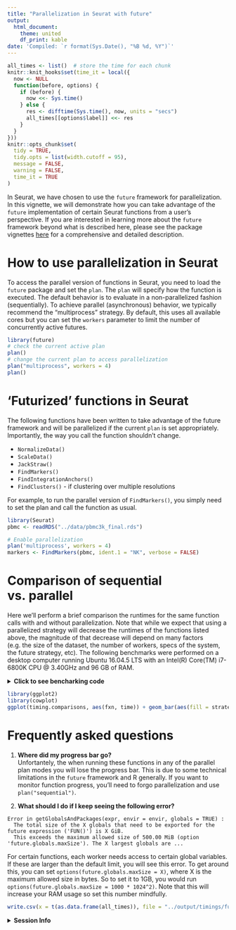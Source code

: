 ```yaml
---
title: "Parallelization in Seurat with future"
output:
  html_document:
    theme: united
    df_print: kable
date: 'Compiled: `r format(Sys.Date(), "%B %d, %Y")`'
---
```


```r
all_times <- list()  # store the time for each chunk
knitr::knit_hooks$set(time_it = local({
  now <- NULL
  function(before, options) {
    if (before) {
      now <<- Sys.time()
    } else {
      res <- difftime(Sys.time(), now, units = "secs")
      all_times[[options$label]] <<- res
    }
  }
}))
knitr::opts_chunk$set(
  tidy = TRUE,
  tidy.opts = list(width.cutoff = 95),
  message = FALSE,
  warning = FALSE,
  time_it = TRUE
)
```
In Seurat, we have chosen to use the `future` framework for parallelization. In this vignette, we will demonstrate how you can take advantage of the `future` implementation of certain Seurat functions from a user's perspective. If you are interested in learning more about the `future` framework beyond what is described here, please see the package vignettes [here](https://cran.r-project.org/web/packages/future/index.html) for a comprehensive and detailed description. 

# How to use parallelization in Seurat 

To access the parallel version of functions in Seurat, you need to load the `future` package and set the `plan`. The `plan` will specify how the function is executed. The default behavior is to evaluate in a non-parallelized fashion (sequentially). To achieve parallel (asynchronous) behavior, we typically recommend the "multiprocess" strategy. By default, this uses all available cores but you can set the `workers` parameter to limit the number of concurrently active futures. 

```r
library(future)
# check the current active plan
plan()
# change the current plan to access parallelization
plan("multiprocess", workers = 4)
plan()
```

# 'Futurized' functions in Seurat

The following functions have been written to take advantage of the future framework and will be parallelized if the current `plan` is set appropriately. Importantly, the way you call the function shouldn't change. 

* `NormalizeData()`
* `ScaleData()`
* `JackStraw()`
* `FindMarkers()`
* `FindIntegrationAnchors()`
* `FindClusters()` - if clustering over multiple resolutions

For example, to run the parallel version of `FindMarkers()`, you simply need to set the plan and call the function as usual.

```r
library(Seurat)
pbmc <- readRDS("../data/pbmc3k_final.rds")

# Enable parallelization
plan('multiprocess', workers = 4)
markers <- FindMarkers(pbmc, ident.1 = "NK", verbose = FALSE)
```

# Comparison of sequential vs. parallel 

Here we'll perform a brief comparison the runtimes for the same function calls with and without parallelization. Note that while we expect that using a parallelized strategy will decrease the runtimes of the functions listed above, the magnitude of that decrease will depend on many factors (e.g. the size of the dataset, the number of workers, specs of the system, the future strategy, etc). The following benchmarks were performed on a desktop computer running Ubuntu 16.04.5 LTS with an Intel(R) Core(TM) i7-6800K CPU @ 3.40GHz and 96 GB of RAM.

<details>
  <summary>**Click to see bencharking code**</summary>

```r
timing.comparisons <- data.frame(fxn = character(), time = numeric(), strategy = character())
plan("sequential")
start <- Sys.time()
pbmc <- ScaleData(pbmc, vars.to.regress = "percent.mt", verbose = FALSE)
end <- Sys.time()
timing.comparisons <- rbind(timing.comparisons, data.frame(fxn = "ScaleData", time = as.numeric(end - start, units = "secs"), strategy = "sequential"))

start <- Sys.time()
markers <- FindMarkers(pbmc, ident.1 = "NK", verbose = FALSE)
end <- Sys.time()
timing.comparisons <- rbind(timing.comparisons, data.frame(fxn = "FindMarkers", time = as.numeric(end - start, units = "secs"), strategy = "sequential"))

plan("multiprocess", workers = 4)
start <- Sys.time()
pbmc <- ScaleData(pbmc, vars.to.regress = "percent.mt", verbose = FALSE)
end <- Sys.time()
timing.comparisons <- rbind(timing.comparisons, data.frame(fxn = "ScaleData", time = as.numeric(end - start, units = "secs"), strategy = "multiprocess"))

start <- Sys.time()
markers <- FindMarkers(pbmc, ident.1 = "NK", verbose = FALSE)
end <- Sys.time()
timing.comparisons <- rbind(timing.comparisons, data.frame(fxn = "FindMarkers", time = as.numeric(end - start, units = "secs"), strategy = "multiprocess"))
```

</details>

```r
library(ggplot2)
library(cowplot)
ggplot(timing.comparisons, aes(fxn, time)) + geom_bar(aes(fill = strategy), stat = "identity", position = "dodge") + ylab("Time(s)") + xlab("Function") + theme_cowplot()
```

# Frequently asked questions

1. **Where did my progress bar go?**
<br>Unfortantely, the when running these functions in any of the parallel plan modes you will lose the progress bar. This is due to some technical limitations in the `future` framework and R generally. If you want to monitor function progress, you'll need to forgo parallelization and use `plan("sequential")`.

2. **What should I do if I keep seeing the following error?**
```
Error in getGlobalsAndPackages(expr, envir = envir, globals = TRUE) : 
  The total size of the X globals that need to be exported for the future expression ('FUN()') is X GiB. 
  This exceeds the maximum allowed size of 500.00 MiB (option 'future.globals.maxSize'). The X largest globals are ... 
```
For certain functions, each worker needs access to certain global variables. If these are larger than the default limit, you will see this error. To get around this, you can set `options(future.globals.maxSize = X)`, where X is the maximum allowed size in bytes. So to set it to 1GB, you would run `options(future.globals.maxSize = 1000 * 1024^2)`. Note that this will increase your RAM usage so set this number mindfully. 


```r
write.csv(x = t(as.data.frame(all_times)), file = "../output/timings/future_vignette_times.csv")
```

<details>
  <summary>**Session Info**</summary>
```r
sessionInfo()
```
</details>
